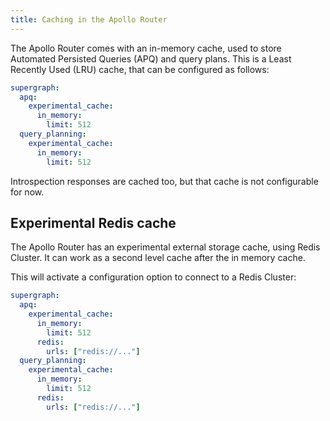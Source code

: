 ```yaml
---
title: Caching in the Apollo Router
---
```


The Apollo Router comes with an in-memory cache, used to store Automated Persisted Queries (APQ) and query plans.
This is a Least Recently Used (LRU) cache, that can be configured as follows:

```yaml title="router.yaml"
supergraph:
  apq:
    experimental_cache:
      in_memory:
        limit: 512
  query_planning:
    experimental_cache:
      in_memory:
        limit: 512
```

Introspection responses are cached too, but that cache is not configurable for now.

## Experimental Redis cache

The Apollo Router has an experimental external storage cache, using Redis Cluster. It can work as a second level cache after the in memory cache.

This will activate a configuration option to connect to a Redis Cluster:

```yaml
supergraph:
  apq:
    experimental_cache:
      in_memory:
        limit: 512
      redis:
        urls: ["redis://..."]
  query_planning:
    experimental_cache:
      in_memory:
        limit: 512
      redis:
        urls: ["redis://..."]
```
